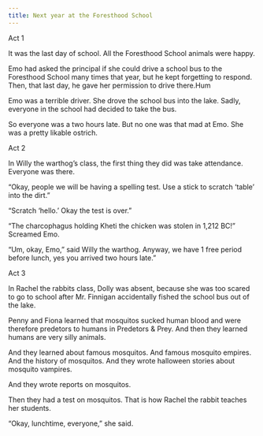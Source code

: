 ```yaml
---
title: Next year at the Foresthood School
---
```


Act 1

It was the last day of school. All the Foresthood School animals were happy.

Emo had asked the principal if she could drive a school bus to the Foresthood School many times that year, but he kept forgetting to respond. Then, that last day, he gave her permission to drive there.Hum

Emo was a terrible driver. She drove the school bus into the lake. Sadly, everyone in the school had decided to take the bus.

So everyone was a two hours late. But no one was that mad at Emo. She was a pretty likable ostrich.

Act 2

In Willy the warthog’s class, the first thing they did was take attendance. Everyone was there.

“Okay, people we will be having a spelling test. Use a stick to scratch ‘table’ into the dirt.”

“Scratch ‘hello.’ Okay the test is over.”

“The charcophagus holding Kheti the chicken was stolen in 1,212 BC!” Screamed Emo.

“Um, okay, Emo,” said Willy the warthog. Anyway, we have 1 free period before lunch, yes you arrived two hours late.” 

Act 3

In Rachel the rabbits class, Dolly was absent, because she was too scared to go to school after Mr. Finnigan accidentally fished the school bus out of the lake. 

Penny and Fiona learned that mosquitos sucked human blood and were therefore predetors to humans in Predetors & Prey. And then they learned humans are very silly animals. 

And they learned about famous mosquitos. And famous mosquito empires. And the history of mosquitos. And they wrote halloween stories about mosquito vampires. 

And they wrote reports on mosquitos. 

Then they had a test on mosquitos. That is how Rachel the rabbit teaches her students. 

“Okay, lunchtime, everyone,” she said. 
